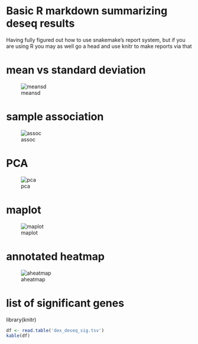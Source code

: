 # Basic R markdown summarizing deseq results

Having fully figured out how to use snakemake's report system, but if you are using R you may as well go a head and use knitr to make reports via that

# mean vs standard deviation

![meansd](meansd.png)

# sample association

![assoc](sample_assoc.png)

# PCA

![pca](pcaplot_sep.png)

# maplot

![maplot](maplot.png)

# annotated heatmap

![aheatmap](anno_heatmap.png)

# list of significant genes
library(knitr)
```r
df <- read.table('dex_deseq_sig.tsv')
kable(df)
```

